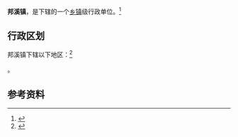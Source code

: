 {{中国乡级行政区|46/90/25/102/000}}

'''邦溪镇'''，是{{PRC admin/fullname|46/90/25/102/000|3}}下辖的一个[[乡镇|乡镇]]级行政单位。<ref>{{PRC admin/ref sgc|{{PRC admin/parent|46/90/25/102/000}}}}</ref>

== 行政区划 ==

邦溪镇下辖以下地区：<ref>{{PRC admin/ref sgc|46/90/25/102/000}}</ref>

{{PRC admin/children|46/90/25/102/000}}。

== 参考资料 ==

{{reflist}}

{{行政区划小作品}}
{{PRC admin/navcat|46/90/25/102/000}}